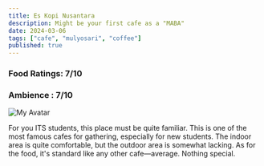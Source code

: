 ```yaml
---
title: Es Kopi Nusantara
description: Might be your first cafe as a "MABA"
date: 2024-03-06
tags: ["cafe", "mulyosari", "coffee"]
published: true
---
```


### Food Ratings: 7/10
### Ambience : 7/10

![My Avatar](/avatar.png)

For you ITS students, this place must be quite familiar. This is one of the most famous cafes for gathering, especially for new students. The indoor area is quite comfortable, but the outdoor area is somewhat lacking. As for the food, it's standard like any other cafe—average. Nothing special.
